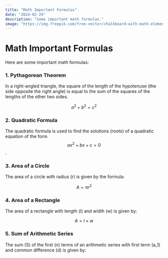 ```yaml
---
title: "Math Important Formulas"
date: "2024-02-29"
description: "Some important math formulas."
image: "https://img.freepik.com/free-vector/chalkboard-with-math-elements_1411-88.jpg?t=st=1709210390~exp=1709213990~hmac=c8ca32bdedb289a7846b44a343b6578c4154f84044dae385e6013626322e977e&w=1380"
---
```


# Math Important Formulas

Here are some important math formulas:

### 1. Pythagorean Theorem

In a right-angled triangle, the square of the length of the hypotenuse (the side opposite the right angle) is equal to the sum of the squares of the lengths of the other two sides.

$$
a^2 + b^2 = c^2
$$

### 2. Quadratic Formula

The quadratic formula is used to find the solutions (roots) of a quadratic equation of the form $$ax^2 + bx + c = 0$$.



### 3. Area of a Circle

The area of a circle with radius \(r\) is given by the formula:

$$
A = \pi r^2
$$

### 4. Area of a Rectangle

The area of a rectangle with length \(l\) and width \(w\) is given by:

$$
A = l \times w
$$

### 5. Sum of Arithmetic Series

The sum \(S\) of the first \(n\) terms of an arithmetic series with first term \(a_1\) and common difference \(d\) is given by:



